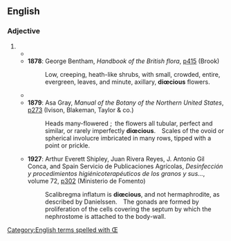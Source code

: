 {{also|dioecious}}
==English==

===Adjective===
{{en-adj|-}}

# {{alternative spelling of|dioecious|lang=en}}
#* {{quote-text|year=1840|author=Society for the Diffusion of Useful Knowledge (Great Britain)|title=Penny Cyclopaedia of the Society for the Diffusion of Useful Knowledge|page=136|url=http://www.google.co.uk/books?id=Spr5Z4qsTlIC&pg=PA136&dq=dicacious|passage=…several of the ''Medusæ'', probably all, are '''diœcious'''…}}
#* '''1878''': George Bentham, ''Handbook of the British flora'', [http://www.google.co.uk/books?id=uV8DAAAAQAAJ&q=dicacious&dq=dicacious&pgis=1 p415] (Brook)
#*: Low, creeping, heath-like shrubs, with small, crowded, entire, evergreen, leaves, and minute, axillary, '''diœcious''' flowers.
#* {{quote-text|year=1879|author=Catherine M. Buckton|title=Town and window gardening, 16 lectures|page=91|url=http://www.google.co.uk/books?id=gl4DAAAAQAAJ&q=dicacious&dq=dicacious&pgis=1|passage=These berries will remain from December to July, that is, about eight months of the year. The Aucuba is '''diœcious'''. About a hundred years ago a traveller first brought some of these evergreens to England…}}
#* '''1879''': Asa Gray, ''Manual of the Botany of the Northern United States'', [http://www.google.co.uk/books?id=8D1UunD33WoC&q=dicacious&dq=dicacious&pgis=1 p273] (Ivison, Blakeman, Taylor & co.)
#*: Heads many-flowered ; the flowers all tubular, perfect and similar, or rarely imperfectly '''diœcious'''. Scales of the ovoid or spherical involucre imbricated in many rows, tipped with a point or prickle.
#* '''1927''': Arthur Everett Shipley, Juan Rivera Reyes, J. Antonio Gil Conca, and Spain Servicio de Publicaciones Agrícolas, ''Desinfección y procedimientos higiénicoterapéuticos de los granos y sus…'', volume 72, [http://www.google.co.uk/books?id=HN0zAAAAIAAJ&q=dicacious&dq=dicacious&pgis=1 p302] (Ministerio de Fomento)
#*: Scalibregma inflatum is '''diœcious''', and not hermaphrodite, as described by Danielssen. The gonads are formed by proliferation of the cells covering the septum by which the nephrostome is attached to the body-wall.

[[Category:English terms spelled with Œ]]